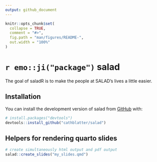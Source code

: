 ```yaml
---
output: github_document
---
```


<!-- README.md is generated from README.Rmd. Please edit that file -->

```r
knitr::opts_chunk$set(
  collapse = TRUE,
  comment = "#>",
  fig.path = "man/figures/README-",
  out.width = "100%"
)
```

# `r emo::ji("package")` salad

<!-- badges: start -->
<!-- badges: end -->

The goal of saladR is to make the people at SALAD's lives a little easier.

## Installation

You can install the development version of salad from [GitHub](https://github.com/) with:

``` r
# install.packages("devtools")
devtools::install_github("cathblatter/salad")
```

## Helpers for rendering quarto slides

```r
# create simultaneously html output and pdf output
salad::create_slides("my_slides.qmd")
```
